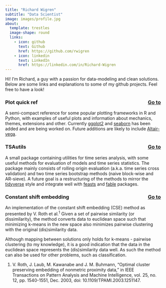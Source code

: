```yaml
---
title: "Richard Wigren"
subtitle: "Data Scientist"
image: images/profile.jpg
about:
  template: trestles
  image-shape: round
  links:
    - icon: github
      text: Github
      href: https://github.com/rwigren
    - icon: linkedin
      text: LinkedIn
      href: https://linkedin.com/in/Richard-Wigren
---
```


Hi! I'm Richard, a guy with a passion for data-modeling and clean solutions. Below are some links and explanations to some of my github projects. Feel free to have a look!


### Plot quick ref [Go to](https://rwigren.github.io/Plot-quick-ref/){.btn .btn-outline-primary .btn role="button" style="float: right;"}

A semi-compact reference for some popular plotting frameworks in R and Python, with examples of useful plots and information about mechanics, themes, extensions and other. Currently [ggplot2](https://ggplot2.tidyverse.org/) and [seaborn](https://seaborn.pydata.org/) has been added and are being worked on. Future additions are likely to include [Altair-vega](https://altair-viz.github.io/). 




### TSAutils [Go to](https://github.com/rwigren/TSAutils){.btn .btn-outline-primary .btn role="button" style="float: right;"}

A small package containing utilities for time series analysis, with some useful methods for evaluation of models and time series statistics. The package mainly consists of rolling origin evaluation (a.k.a. time series cross validation) and two time series bootstrap methods (naive block-wise and AR-sieve). A future goal is a restructuring of the methods to mirror the [tidyverse](https://www.tidyverse.org/) style and integrate well with [feasts](https://feasts.tidyverts.org/) and [fable](https://fable.tidyverts.org/) packages.



### Constant shift embedding [Go to](https://github.com/rwigren/Constant-shift-embedding){.btn .btn-outline-primary .btn role="button" style="float: right;"}

An implementation of the constant shift embedding (CSE) method as presented by V. Roth et al.^1^ Given a set of pairwise similarity (or dissimilarity), the method converts data to euclidean space such that minimizing k-means in the new space also minimizes pairwise clustering with the original (dis)similarity data.

Although mapping between solutions only holds for k-means - pairwise clustering (to my knowledge), it is a good indication that the data in the euclidean space represents the (dis)similarity data well. As such the method can also be used for other problems, such as classification.


1. V. Roth, J. Laub, M. Kawanabe and J. M. Buhmann, "Optimal cluster preserving embedding of nonmetric proximity data," in IEEE Transactions on Pattern Analysis and Machine Intelligence, vol. 25, no. 12, pp. 1540-1551, Dec. 2003, doi: 10.1109/TPAMI.2003.1251147.



























